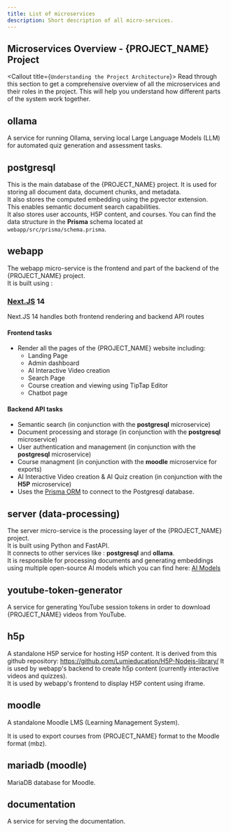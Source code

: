 ```yaml
---
title: List of microservices
description: Short description of all micro-services.
---
```




## Microservices Overview - {PROJECT_NAME} Project

<Callout title={`Understanding the Project Architecture`}>
Read through this section to get a comprehensive overview of all the microservices and their roles in the project. This will help you understand how different parts of the system work together.
</Callout>

## ollama
A service for running Ollama, serving local Large Language Models (LLM) for automated quiz generation and assessment tasks.

## postgresql
This is the main database of the {PROJECT_NAME} project.
It is used for storing all document data, document chunks, and metadata.<br/>
It also stores the computed embedding  using the pgvector extension. <br/>
This enables semantic document search capabilities.<br/>
It also stores user accounts, H5P content, and courses.
You can find the data structure in the **Prisma** schema located at `webapp/src/prisma/schema.prisma`.

## webapp
The webapp micro-service is the frontend and part of the backend of the {PROJECT_NAME} project.<br/>
It is built using : 

### [Next.JS](https://nextjs.org/app) 14 
Next.JS 14 handles both frontend rendering and backend API routes
#### Frontend tasks
- Render all the pages of the {PROJECT_NAME} website including: 
    - Landing Page
    - Admin dashboard
    - AI Interactive Video creation
    - Search Page
    - Course creation and viewing using TipTap Editor
    - Chatbot page

#### Backend API tasks
- Semantic search (in conjunction with the **postgresql** microservice)
- Document processing and storage (in conjunction with the **postgresql** microservice)
- User authentication and management (in conjunction with the **postgresql** microservice)
- Course managment (in conjunction with the **moodle** microservice for exports)
- AI Interactive Video creation & AI Quiz creation (in conjunction with the **H5P** microservice)
- Uses the [Prisma ORM](https://www.prisma.io/docs/orm/prisma-schema/overview) to connect to the Postgresql database.

## server (data-processing)
The server micro-service is the processing layer of the {PROJECT_NAME} project.<br/>
It is built using Python and FastAPI.<br/>
It connects to other services like : **postgresql** and **ollama**.<br/>
It is responsible for processing documents and generating embeddings using multiple open-source AI models which you can find here: <a href="./technology" target="_blank">AI Models</a>

## youtube-token-generator
A service for generating YouTube session tokens in order to download {PROJECT_NAME} videos from YouTube.

## h5p
A standalone H5P service for hosting H5P content. It is derived from this github repository: https://github.com/Lumieducation/H5P-Nodejs-library/
It is used by webapp's backend to create h5p content (currently interactive videos and quizzes).<br/>
It is used by webapp's frontend to display H5P content using iframe.<br/>


## moodle
A standalone Moodle LMS (Learning Management System).

It is used to export courses from {PROJECT_NAME} format to the Moodle format (mbz).

## mariadb (moodle)
MariaDB database for Moodle.


## documentation
A service for serving the documentation.
